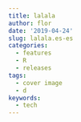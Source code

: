 ```yaml
---
title: lalala
author: flor
date: '2019-04-24'
slug: lalala.es-es
categories:
  - features
  - R
  - releases
tags:
  - cover image
  - d
keywords:
  - tech
---
```


<!--more-->
